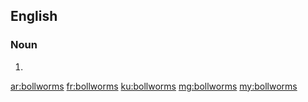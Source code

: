 ==English==

===Noun===
{{head|en|plural}}

# {{plural of|bollworm|lang=en}}

[[ar:bollworms]]
[[fr:bollworms]]
[[ku:bollworms]]
[[mg:bollworms]]
[[my:bollworms]]